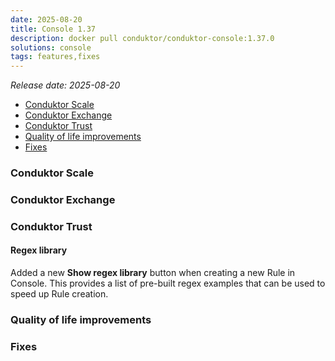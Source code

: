 ```yaml
---
date: 2025-08-20
title: Console 1.37
description: docker pull conduktor/conduktor-console:1.37.0
solutions: console
tags: features,fixes
---
```


_Release date: 2025-08-20_

- [Conduktor Scale](#conduktor-scale)
- [Conduktor Exchange](#conduktor-exchange)
- [Conduktor Trust](#conduktor-trust)
- [Quality of life improvements](#quality-of-life-improvements)
- [Fixes](#fixes)

### Conduktor Scale

### Conduktor Exchange

### Conduktor Trust

#### Regex library
Added a new **Show regex library** button when creating a new Rule in Console. This provides a list of pre-built regex examples that can be used to speed up Rule creation.

### Quality of life improvements

### Fixes